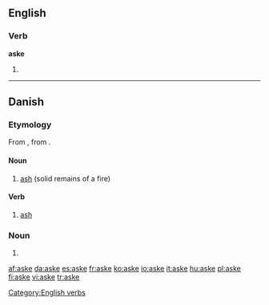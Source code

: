 ==English==

===Verb===
'''aske'''

# {{obsolete spelling of|ask}}

[[Category:English verbs]]

----

==Danish==

===Etymology===
From {{etyl|non|da}} {{term|aska|||lang=non}}, from {{proto|Germanic|asko|lang=da}}.

====Noun====
{{da-noun|n|r}}

# [[ash]] (solid remains of a fire)

====Verb====
{{da-verb|ask|aske|asker|askede|har|asket}}

# [[ash]]

===Noun===
{{infl|da|noun form|g=c}}

# {{form of|plural indefinite|ask|lang=Danish}}

[[af:aske]]
[[da:aske]]
[[es:aske]]
[[fr:aske]]
[[ko:aske]]
[[io:aske]]
[[it:aske]]
[[hu:aske]]
[[pl:aske]]
[[fi:aske]]
[[vi:aske]]
[[tr:aske]]